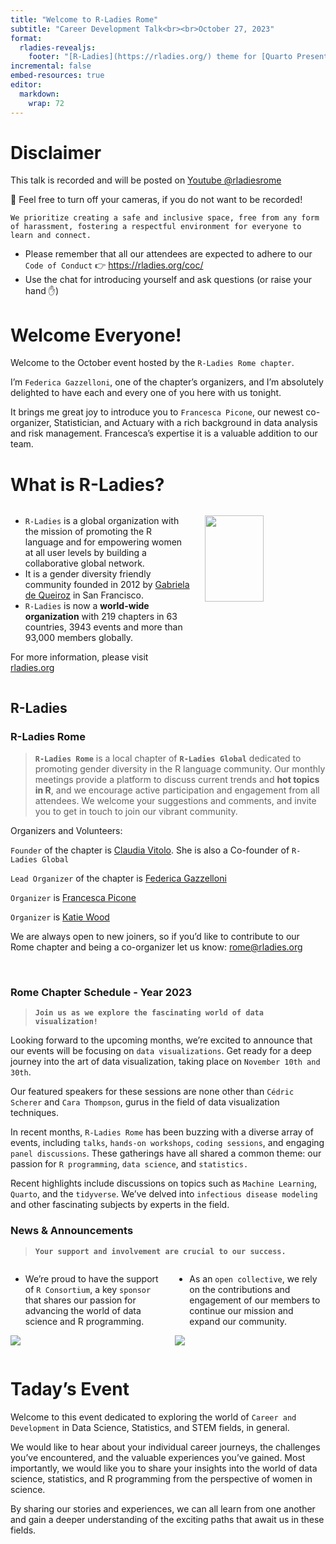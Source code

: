 ```yaml
---
title: "Welcome to R-Ladies Rome"
subtitle: "Career Development Talk<br><br>October 27, 2023"
format: 
  rladies-revealjs:
    footer: "[R-Ladies](https://rladies.org/) theme for [Quarto Presentations](https://quarto.org/docs/presentations/revealjs/index.html). Code available on [GitHub](https://github.com/beatrizmilz/quarto-rladies-theme)."
incremental: false
embed-resources: true
editor: 
  markdown: 
    wrap: 72
---
```



# Disclaimer {background-color="#562457"}

This talk is recorded and will be posted on [Youtube @rladiesrome](https://www.youtube.com/@rladiesrome)

🚫 Feel free to turn off your cameras, if you do not want to be recorded!

`We prioritize creating a safe and inclusive space, free from any form of harassment, fostering a respectful environment for everyone to learn and connect.`

-   Please remember that all our attendees are expected to adhere to our
    `Code of Conduct` 👉 <https://rladies.org/coc/>
-   Use the chat for introducing yourself and ask questions (or raise
    your hand ✋)



# Welcome Everyone! {.smaller}

Welcome to the October event hosted by the `R-Ladies Rome chapter`.

I'm `Federica Gazzelloni`, one of the chapter's organizers, and I'm absolutely delighted to have each and every one of you here with us tonight.

It brings me great joy to introduce you to `Francesca Picone`, our newest co-organizer, Statistician, and Actuary with a rich background in data analysis and risk management. Francesca's expertise it is a valuable addition to our team.


# What is R-Ladies? {.smaller}

::: columns
::: {.column width="60%"}
-   `R-Ladies` is a global organization with the mission of promoting the R language and for empowering women at all user levels by building a collaborative global network.
-   It is a gender diversity friendly community founded in 2012 by [Gabriela de Queiroz](https://rladies.org/united-states-rladies/name/gabriela-de-queiroz/) in San Francisco.
-   `R-Ladies` is now a **world-wide organization** with 219 chapters in 63 countries, 3943 events and more than 93,000 members globally.

For more information, please visit [rladies.org](rladies.org)
:::

::: {.column width="40%"}
![](https://media.giphy.com/media/meziKcZ0Jm1E0H6eqC/giphy.gif){width="70%"}
:::
:::



## R-Ladies {.smaller}

::: panel-tabset
### R-Ladies Rome

> **`R-Ladies Rome`** is a local chapter of **`R-Ladies Global`** dedicated to promoting gender diversity in the R language community. Our monthly meetings provide a platform to discuss current trends and **hot topics in R**, and we encourage active participation and engagement from all attendees. We welcome your suggestions and comments, and invite you to get in touch to join our vibrant community.

Organizers and Volunteers:

`Founder` of the chapter is [Claudia
Vitolo](https://www.linkedin.com/in/claudiavitolo/). She is
also a Co-founder of `R-Ladies Global`

`Lead Organizer` of the chapter is [Federica
Gazzelloni](https://federicagazzelloni.netlify.app)

`Organizer` is [Francesca
Picone](https://www.linkedin.com/in/francesca-picone-481783175/)

`Organizer` is [Katie
Wood](https://www.linkedin.com/in/katie-wood-omca%E2%84%A2-92060817/)


We are always open to new joiners, so if you'd like to contribute to our Rome chapter and being a co-organizer let us know: [rome@rladies.org](mailto:rome@rladies.org){.email}

<br>

### Rome Chapter Schedule - Year 2023

> **`Join us as we explore the fascinating world of data visualization!`**

Looking forward to the upcoming months, we're excited to announce that our events will be focusing on `data visualizations`. Get ready for a deep journey into the art of data visualization, taking place on `November 10th and 30th`.

Our featured speakers for these sessions are none other than `Cédric Scherer` and `Cara Thompson`, gurus in the field of data visualization techniques. 



In recent months, `R-Ladies Rome` has been buzzing with a diverse array of events, including `talks`, `hands-on workshops`, `coding sessions`, and engaging `panel discussions`. These gatherings have all shared a common theme: our passion for `R programming`, `data science`, and `statistics.`

Recent highlights include discussions on topics such as `Machine Learning`, `Quarto`, and the `tidyverse`. We've delved into `infectious disease modeling` and other fascinating subjects by experts in the field.



### News & Announcements

::: {style="color: #88398A"}


> **`Your support and involvement are crucial to our success.`**

:::
::: columns
::: {.column width="50%"}
- We're proud to have the support of `R Consortium`, a key `sponsor` that shares our passion for advancing the world of data science and R programming. 

![](images/rconsortium.png)
:::

::: {.column width="50%"}
- As an `open collective`, we rely on the contributions and engagement of our members to continue our mission and expand our community. 

![](images/opencollective.png)
:::
:::
:::




# Taday's Event {.smaller}

Welcome to this event dedicated to exploring the world of `Career and Development` in Data Science, Statistics, and STEM fields, in general.  

We would like to hear about your individual career journeys, the challenges you've encountered, and the valuable experiences you've gained. Most importantly, we would like you to share your insights into the world of data science, statistics, and R programming from the perspective of women in science.

By sharing our stories and experiences, we can all learn from one another and gain a deeper understanding of the exciting paths that await us in these fields.






